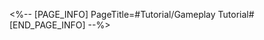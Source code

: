 <%-- [PAGE_INFO]
PageTitle=#Tutorial/Gameplay Tutorial#
[END_PAGE_INFO] --%>
{{Tutorial
|sort      = 982402
|title     = Gameplay Tutorial
|subtitle  = 
|type      = 
|about     = 
|image1    = Tutorial Gameplay Tutorial 1.png{{subst:void|<!--$UPLOAD:<<SpriteOutput/TutorialPic/TutorialPage_982402.png>-<Tutorial Gameplay Tutorial 1.png>-<Tutorial Files>>-->}}
|text1     = Attacking a {{Color|h|nobold=1|Weakness Broken}} enemy target will trigger {{Color|h|nobold=1|Weakness Break}} effects of {{Color|h|nobold=1|all Types}}.
|image2    = Tutorial Gameplay Tutorial 2.png{{subst:void|<!--$UPLOAD:<<SpriteOutput/TutorialPic/TutorialPage_982401.png>-<Tutorial Gameplay Tutorial 2.png>-<Tutorial Files>>-->}}
|text2     = When an enemy target is {{Color|h|nobold=1|Broken}}, adds their Weaknesses to {{Color|h|nobold=1|adjacent units}}.
}}